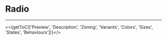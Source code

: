 

<Meta title="UI Components/Radio/Radio [meta]/Overview" />

# Radio
---

<>{getToC(['Preview', 'Description', 'Zoning', 'Variants', 'Colors', 'Sizes', 'States', 'Behaviours'])}</>

<DesignRadio />

